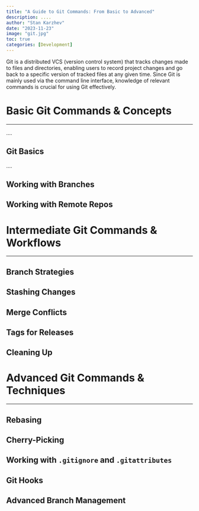 ```yaml
---
title: "A Guide to Git Commands: From Basic to Advanced"
description: ....
author: "Stan Karzhev"
date: "2023-11-23"
image: "git.jpg"
toc: true
categories: [Development]
---
```


Git is a distributed VCS (version control system) that tracks changes made to files and directories, enabling users to record project changes and go back to a specific version of tracked files at any given time. Since Git is mainly used via the command line interface, knowledge of relevant commands is crucial for using Git effectively.

# Basic Git Commands & Concepts
- - -

....

## Git Basics
....

## Working with Branches

## Working with Remote Repos

# Intermediate Git Commands & Workflows
- - -

## Branch Strategies

## Stashing Changes

## Merge Conflicts

## Tags for Releases

## Cleaning Up

# Advanced Git Commands & Techniques
- - -

## Rebasing

## Cherry-Picking

## Working with `.gitignore` and `.gitattributes`

## Git Hooks

## Advanced Branch Management


















